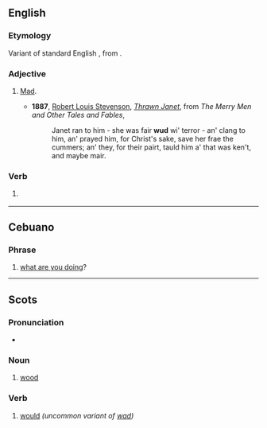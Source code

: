 ==English==

===Etymology===
Variant of standard English {{m|en|wood}}, from {{inh|en|ang|wōd||mad, insane}}.

===Adjective===
{{en-adj}}

# {{lb|en|dialectal}} [[mad|Mad]].
#* '''1887''', [[w:Robert Louis Stevenson|Robert Louis Stevenson]], ''[[s:Thrawn Janet|Thrawn Janet]]'', from ''The Merry Men and Other Tales and Fables'',
#*: Janet ran to him - she was fair '''wud''' wi' terror - an' clang to him, an' prayed him, for Christ's sake, save her frae the cummers; an' they, for their pairt, tauld him a' that was ken't, and maybe mair.

===Verb===
{{head|en|verb form}}

# {{lb|en|nonstandard|informal}} {{alternative form of|en|would}}

----

==Cebuano==

===Phrase===
{{head|ceb|phrase}}

# {{lb|ceb|texting}} [[what are you doing]]?

----

==Scots==

===Pronunciation===
* {{IPA|sco|/wʌd/}}

===Noun===
{{sco-noun}}

# {{lb|sco|South Scots}} [[wood]]

===Verb===
{{head|sco|verbs}}

# {{lb|sco|South Scots}} [[would]] ''(uncommon variant of [[wad]])''